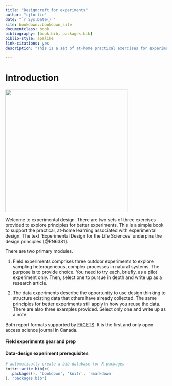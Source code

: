 ```yaml
--- 
title: "Designcraft for experiments"
author: "cjlortie"
date: "`r Sys.Date()`"
site: bookdown::bookdown_site
documentclass: book
bibliography: [book.bib, packages.bib]
biblio-style: apalike
link-citations: yes
description: "This is a set of at-home practical exercises for experimental design."  

---
```


# Introduction  

![](./rabbit.png){width=4in}  

Welcome to experimental design. There are two sets of three exercises provided to explore principles for better experiments. This is a simple book to support the practical, at-home learning associated with experimental design. The text 'Experimental Design for the Life Sciences' underpins the design principles [@RN6381].

There are two primary modules. 

(1) Field experiments comprises three outdoor experiments to explore sampling heterogeneous, complex processes in natural systems.  The purpose is to provide choice. You need to try each, briefly, as a pilot experiment only. Then, select one to pursue in depth and write up as a research article.  

(2) The data experiments describe the opportunity to use design thinking to structure existing data that others have already collected. The same principles for better experiments still apply in how you reuse the data. There are also three examples provided. Select only one and write up as a note.  

Both report formats supported by [FACETS](https://www.facetsjournal.com/about/). It is the first and only open access science journal in Canada. 

#### Field experiments gear and prep {-}

#### Data-design experiment prerequisites {-}




```r
# automatically create a bib database for R packages
knitr::write_bib(c(
  .packages(), 'bookdown', 'knitr', 'rmarkdown'
), 'packages.bib')
```

